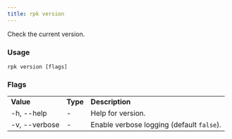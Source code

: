 ```yaml
---
title: rpk version
---
```


<head>
  <meta name="title" content="rpk version | Redpanda Docs" />
  <meta name="description" content="rpk version" />
  <link rel="canonical" href="https://docs.redpanda.com/docs/reference/rpk/rpk-version/" />
</head>

Check the current version.

### Usage

```
rpk version [flags]
```

### Flags

<table>
  <tbody>
    <tr>
      <td>
        <strong> Value</strong>
      </td>
      <td>
        <strong> Type</strong>
      </td>
      <td>
        <strong> Description</strong>
      </td>
    </tr>
    <tr>
      <td>-h, --help</td>
      <td>-</td>
      <td> Help for version.</td>
    </tr>
    <tr>
      <td>-v, --verbose</td>
      <td>-</td>
      <td>
        Enable verbose logging (default <code>false</code>).
      </td>
    </tr>
  </tbody>
</table>
